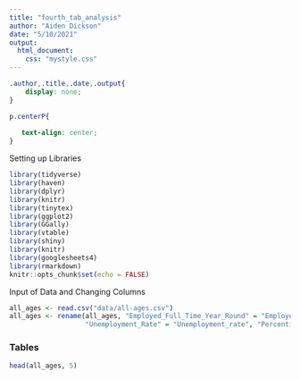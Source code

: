```yaml
---
title: "fourth_tab_analysis"
author: "Aiden Dickson"
date: "5/10/2021"
output: 
  html_document:
    css: "mystyle.css"
---
```


```css
.author,.title,.date,.output{
    display: none;
}

p.centerP{
  
   text-align: center;
}


```

<p class="centerP">Setting up Libraries</p>
```r

library(tidyverse)
library(haven)
library(dplyr)
library(knitr)
library(tinytex)
library(ggplot2)
library(GGally)
library(vtable)
library(shiny)
library(knitr)
library(googlesheets4) 
library(rmarkdown)
knitr::opts_chunk$set(echo = FALSE)

```


<p class="centerP">Input of Data and Changing Columns</p>
```r
all_ages <- read.csv("data/all-ages.csv")
all_ages <- rename(all_ages, "Employed_Full_Time_Year_Round" = "Employed_full_time_year_round", 
                   "Unemployment_Rate" = "Unemployment_rate", "Percentile_25th" = "P25th", "Percentile_75th" = "P75th")

```



### Tables
```r

head(all_ages, 5)

```


